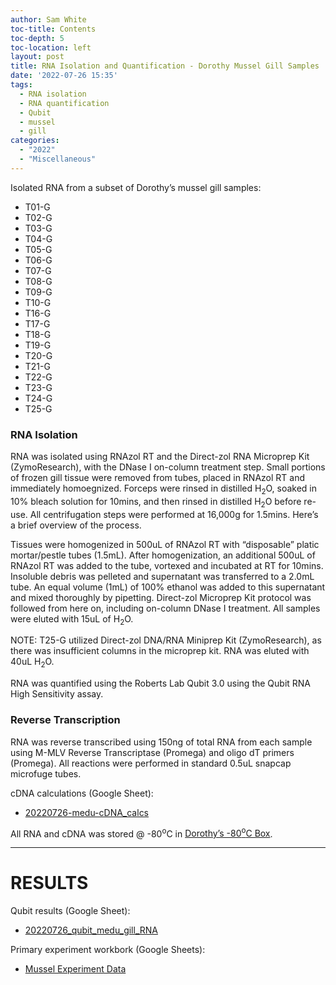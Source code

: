 ```yaml
---
author: Sam White
toc-title: Contents
toc-depth: 5
toc-location: left
layout: post
title: RNA Isolation and Quantification - Dorothy Mussel Gill Samples
date: '2022-07-26 15:35'
tags: 
  - RNA isolation
  - RNA quantification
  - Qubit
  - mussel
  - gill
categories: 
  - "2022"
  - "Miscellaneous"
---
```

Isolated RNA from a subset of Dorothy's mussel gill samples:

- T01-G
- T02-G
- T03-G
- T04-G
- T05-G
- T06-G
- T07-G
- T08-G
- T09-G
- T10-G
- T16-G
- T17-G
- T18-G
- T19-G
- T20-G
- T21-G
- T22-G
- T23-G
- T24-G
- T25-G

### RNA Isolation

RNA was isolated using RNAzol RT and the Direct-zol RNA Microprep Kit (ZymoResearch), with the DNase I on-column treatment step. Small portions of frozen gill tissue were removed from tubes, placed in RNAzol RT and immediately homoegnized. Forceps were rinsed in distilled H<sub>2</sub>O, soaked in 10% bleach solution for 10mins, and then rinsed in distilled H<sub>2</sub>O before re-use. All centrifugation steps were performed at 16,000g for 1.5mins. Here's a brief overview of the process.

Tissues were homogenized in 500uL of RNAzol RT with "disposable" platic mortar/pestle tubes (1.5mL). After homogenization, an additional 500uL of RNAzol RT was added to the tube, vortexed and incubated at RT for 10mins. Insoluble debris was pelleted and supernatant was transferred to a 2.0mL tube. An equal volume (1mL) of 100% ethanol was added to this supernatant and mixed thoroughly by pipetting. Direct-zol Microprep Kit protocol was followed from here on, including on-column DNase I treatment. All samples were eluted with 15uL of H<sub>2</sub>O.

NOTE: T25-G utilized Direct-zol DNA/RNA Miniprep Kit (ZymoResearch), as there was insufficient columns in the microprep kit. RNA was eluted with 40uL H<sub>2</sub>O.

RNA was quantified using the Roberts Lab Qubit 3.0 using the Qubit RNA High Sensitivity assay.

### Reverse Transcription

RNA was reverse transcribed using 150ng of total RNA from each sample using M-MLV Reverse Transcriptase (Promega) and oligo dT primers (Promega). All reactions were performed in standard 0.5uL snapcap microfuge tubes. 

cDNA calculations (Google Sheet):

- [20220726-medu-cDNA_calcs](https://docs.google.com/spreadsheets/d/1S7980PcVi-6iNP9NlqShVxZra9koeA33JwIKp3PMEmY/edit?usp=sharing)

All RNA and cDNA was stored @ -80<sup>o</sup>C in [Dorothy's -80<sup>o</sup>C Box](https://docs.google.com/spreadsheets/d/1iTPlCXN4X03D1XWfe_A-1zIyD7dF1tKDYvUayIayQio/edit?usp=sharing).


---

# RESULTS

Qubit results (Google Sheet):

- [20220726_qubit_medu_gill_RNA](https://docs.google.com/spreadsheets/d/1FXTDEZ_t38kdsN0_I2Pry2mtMotRAPKhEvtN-4mCG4c/edit?usp=sharing)


Primary experiment workbork (Google Sheets):

- [Mussel Experiment Data](https://docs.google.com/spreadsheets/d/13S5opQulcaCQM8ybhY3-RIO9g8fIxx6x7oXAiI_TVKg/edit?usp=sharing)
